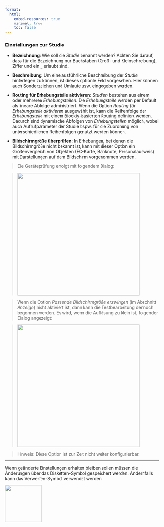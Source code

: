 ```yaml
---
format:
  html:
    embed-resources: true
    minimal: true 
    toc: false
---
```


### Einstellungen zur Studie

-   **Bezeichnung**: Wie soll die *Studie* benannt werden? Achten Sie darauf, dass für die Bezeichnung nur Buchstaben (Groß- und Kleinschreibung), Ziffer und ein `_` erlaubt sind.

-   **Beschreibung**: Um eine ausführliche Beschreibung der *Studie* hinterlegen zu können, ist dieses optionle Feld vorgesehen. Hier können auch Sonderzeichen und Umlaute usw. eingegeben werden.

-   **Routing für Erhebungsteile aktivieren**: *Studien* bestehen aus einem oder mehreren *Erhebungsteilen*. Die *Erhebungsteile* werden per Default als lineare Abfolge administriert. Wenn die Option *Routing für Erhebungsteile aktivieren* ausgewählt ist, kann die Reihenfolge der *Erhebungsteile* mit einem Blockly-basierten Routing definiert werden. Dadurch sind dynamische Abfolgen von *Erhebungsteilen* möglich, wobei auch Aufrufparameter der Studie bspw. für die Zuordnung von unterschiedlichen Reihenfolgen genutzt werden können. 

-   **Bildschirmgröße überprüfen**: In Erhebungen, bei denen die Bildschirmgröße nicht bekannt ist, kann mit dieser Option ein Größenvergleich von Objekten (EC-Karte, Banknote, Personalausweis) mit Darstellungen auf dem Bildschirm vorgenommen werden. 

> Die Geräteprüfung erfolgt mit folgendem Dialog:

> ![](img/screenshot-check-display-size-01-DEU.png){width="400"}

> Wenn die Option *Passende Bildschirmgröße erzwingen* (im Abschnitt *Anzeige*) nicht aktiviert ist, dann kann die Testbearbeitung dennoch begonnen werden. Es wird, wenn die Auflösung zu klein ist, folgender Dialog angezeigt: 

> ![](img/screenshot-check-display-size-02-DEU.png){width="400"}

> Hinweis: Diese Option ist zur Zeit nicht weiter konfigurierbar. 


<hr/>

Wenn geänderte Einstellungen erhalten bleiben sollen müssen die Änderungen über das Disketten-Symbol gespeichert werden. Andernfalls kann das Verwerfen-Symbol verwendet werden:

![](img/screenshot-icons-undo-and-save-01.png){width="120" fig-align="left"}
